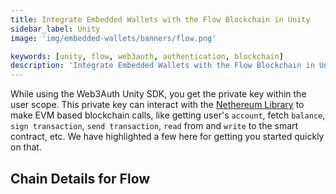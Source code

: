 ```yaml
---
title: Integrate Embedded Wallets with the Flow Blockchain in Unity
sidebar_label: Unity
image: 'img/embedded-wallets/banners/flow.png'

keywords: [unity, flow, web3auth, authentication, blockchain]
description: 'Integrate Embedded Wallets with the Flow Blockchain in Unity | Embedded Wallets'
---
```



While using the Web3Auth Unity SDK, you get the private key within the user scope. This private key can interact with the [Nethereum Library](https://nethereum.com/) to make EVM based blockchain calls, like getting user's `account`, fetch `balance`, `sign transaction`, `send transaction`, `read` from and `write` to the smart contract, etc. We have highlighted a few here for getting you started quickly on that.

## Chain Details for Flow

<ChainDetailsFlow />

<EVMInteraction />
